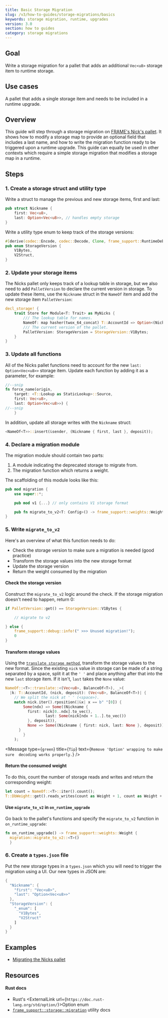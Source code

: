 ```yaml
---
title: Basic Storage Migration
slug: /v3/how-to-guides/storage-migrations/basics
keywords: storage migration, runtime, upgrades
version: 3.0 
section: how to guides
category: storage migrations
---
```


## Goal

Write a storage migration for a pallet that adds an additional `Vec<u8>` storage item to runtime storage.

## Use cases

A pallet that adds a single storage item and needs to be included in a runtime upgrade.

## Overview

This guide will step through a storage migration on [FRAME's Nick's pallet][nicks-frame]. It shows how to modify a storage map to
provide an optional field that includes a last name, and how to write the migration function ready to be triggered upon a runtime upgrade. This guide can equally be used in other contexts which require a simple storage migration that modifies a storage map in a runtime.

## Steps

### 1. Create a storage struct and utility type

Write a struct to manage the previous and new storage items, first and last:

```rust
pub struct Nickname {
    first: Vec<u8>,
    last: Option<Vec<u8>>, // handles empty storage
}
```

Write a utility type enum to keep track of the storage versions:

```rust
#[derive(codec::Encode, codec::Decode, Clone, frame_support::RuntimeDebug, PartialEq)]
pub enum StorageVersion {
	V1Bytes,
	V2Struct,
}
```

### 2. Update your storage items

The Nicks pallet only keeps track of a lookup table in storage, but we also need to add `PalletVersion` to
declare the current version in storage. To update these items, use the `Nickname` struct in the `NameOf` item and add the new storage item `PalletVersion`:

```rust
decl_storage! {
	trait Store for Module<T: Trait> as MyNicks {
		/// The lookup table for names.
		NameOf: map hasher(twox_64_concat) T::AccountId => Option<(Nickname, BalanceOf<T>)>;
		/// The current version of the pallet.
		PalletVersion: StorageVersion = StorageVersion::V1Bytes;
	}
}
```

### 3. Update all functions

All of the Nicks pallet functions need to account for the new `last: Option<Vec<u8>>` storage item. Update each function by adding it as a parameter, for example:

```rust
//--snip
fn force_name(origin,
    target: <T::Lookup as StaticLookup>::Source,
    first: Vec<u8>,
    last: Option<Vec<u8>>) {
//--snip
    }
```

In addition, update all storage writes with the `Nickname` struct:

```rust
<NameOf<T>>::insert(&sender, (Nickname { first, last }, deposit));
```

### 4. Declare a migration module

The migration module should contain two parts:

1. A module indicating the deprecated storage to migrate from.
2. The migration function which returns a weight.

The scaffolding of this module looks like this:

```rust
pub mod migration {
    use super::*;

    pub mod v1 {...} // only contains V1 storage format

    pub fn migrate_to_v2<T: Config>() -> frame_support::weights::Weight {...} // contains checks and transforms storage to V2 format
}
```

### 5. Write `migrate_to_v2`

Here's an overview of what this function needs to do:

- Check the storage version to make sure a migration is needed (good practice)
- Transform the storage values into the new storage format
- Update the storage version
- Return the weight consumed by the migration

#### Check the storage version

Construct the `migrate_to_v2` logic around the check. If the storage migration doesn't need to happen, return 0:

```rust
if PalletVersion::get() == StorageVersion::V1Bytes {

    // migrate to v2

} else {
    frame_support::debug::info!(" >>> Unused migration!");
    0
}
```

#### Transform storage values

Using the [`translate storage method`][translate-storage-rustdocs],
transform the storage values to the new format. Since the existing `nick` value in storage can be made of a string separated by a
space, split it at the `' '` and place anything after that into the new `last` storage item. If it isn't, `last` takes the `None` value:

```rust
NameOf::<T>::translate::<(Vec<u8>, BalanceOf<T>), _>(
  |k: T::AccountId, (nick, deposit): (Vec<u8>, BalanceOf<T>)| {
    // We split the nick at ' ' (<space>).
    match nick.iter().rposition(|&x| x == b" "[0]) {
        Some(ndx) => Some((Nickname {
          first: nick[0..ndx].to_vec(),
				  last: Some(nick[ndx + 1..].to_vec())
          }, deposit)),
          None => Some((Nickname { first: nick, last: None }, deposit))
      }
		}
	);
```

<Message
  type={`green`}
  title={`Tip`}
  text={`Remove 'Option' wrapping to make sure 
  decoding works properly.`}
/>

#### Return the consumed weight

To do this, count the number of storage reads and writes and return the corresponding weight:

```rust
let count = NameOf::<T>::iter().count();
T::DbWeight::get().reads_writes(count as Weight + 1, count as Weight + 1)
```

#### Use `migrate_to_v2` in `on_runtime_upgrade`

Go back to the pallet's functions and specify the `migrate_to_v2` function in `on_runtime_upgrade`:

```rust
fn on_runtime_upgrade() -> frame_support::weights::Weight {
  migration::migrate_to_v2::<T>()
  }
```

### 6. Create a `types.json` file

Put the new storage types in a `types.json` which you will need to trigger the migration using a UI. Our new types in JSON are:

```rust
{
  "Nickname": {
    "first": "Vec<u8>",
    "last": "Option<Vec<u8>>"
  },
  "StorageVersion": {
    "_enum": [
      "V1Bytes",
      "V2Struct"
    ]
  }
}
```

## Examples

- [Migrating the Nicks pallet][nicks-migration-htg-diff]

## Resources

#### Rust docs

- Rust's <ExternalLink url={`https://doc.rust-lang.org/std/option/`}>Option enum</ExternalLink>
- [`frame_support::storage::migration`](/rustdocs/latest/frame_support/storage/migration/index.html) utility docs

[nicks-frame]: https://github.com/paritytech/substrate/tree/master/frame/nicks
[translate-storage-rustdocs]: /rustdocs/latest/frame_support/storage/types/struct.StorageMap.html#method.translate
[nicks-migration-htg-diff]: https://github.com/substrate-developer-hub/migration-example/pull/2/files

